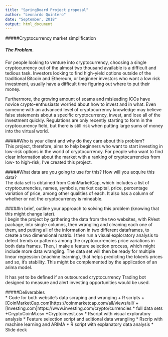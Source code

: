 ---
title: "SpringBoard Project proposal"
author: "Leonardo Quintero"
date: "September, 2018"
output: html_document
---

#####Cryptocurrency market simplification

##### The Problem.  

For people looking to venture into cryptocurrency, choosing a single cryptocurrency out of the almost two thousand available is a difficult and tedious task. Investors looking to find high-yield options outside of the traditional Bitcoin and Ethereum, or beginner investors who want a low risk investment, usually have a difficult time figuring out where to put their money.  

Furthermore, the growing amount of scams and misleading ICOs have novice crypto-enthusiasts worried about how to invest and in what. Even someone with an advanced level of cryptocurrency knowledge may believe false statements about a specific cryptocurrency, invest, and lose all of the investment quickly. Regulations are only recently starting to form in the cryptocurrency field, but there is still risk when putting large sums of money into the virtual world.

#####Who is your client and why do they care about this problem?  
This project, therefore, aims to help beginners who want to start investing in low-risk options in the world of cryptocurrency. For people who want to find clear information about the market with a ranking of cryptocurrencies from low- to high-risk, I’ve created this project.  


#####What data are you going to use for this? How will you acquire this data?  
The data set is obtained from CoinMarketCap, which includes a list of cryptocurrencies, names, symbols, market capital, price, percentage variation of price, among other qualities of each. It also has a column of whether or not the cryptocurrency is mineable. 


#####In brief, outline your approach to solving this problem (knowing that this might change later).  
I begin the project by gathering the data from the two websites, with RVest package, into single columns, then wrangling and cleaning each one of them, and putting all of the information in two different dataframes, to create a two dimensional matrix. I then run a visual exploratory analysis to detect trends or patterns among the cryptocurrencies price variations in both data frames. Then, I make a feature selection process, which might include more data wrangling. The data set will then be ready for multiple linear regression (machine learning), that helps predicting the token’s prices and so, it’s stability. This might be complemented by the application of an arima model. 

It has yet to be defined if an outsourced cryptocurrency Trading bot designed to measure and alert investing opportunities would be used.
  
#####Deliverables  
* Code for both website's data scraping and wranging
  + R scripts
  +[CoinMarketCap.com]https://coinmarketcap.com/all/views/all/
  +[Investing.com]https://www.investing.com/crypto/currencies
* full data sets
  +CryptoCoinM.csv
  +Cryptoinvest.csv
* Rscript with visual exploratory analysis
* Feature selection script and aditional data wrangling
* Rscrip with machine learning and ARIMA
* R script with explanatory data analysis
* Slide deck